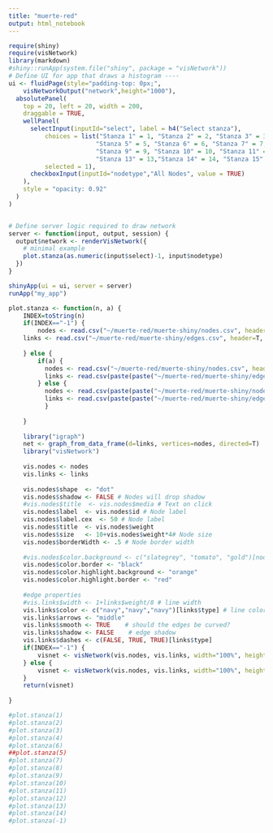 ```yaml
---
title: "muerte-red"
output: html_notebook
---
```

```r
require(shiny)
require(visNetwork)
library(markdown)
#shiny::runApp(system.file("shiny", package = "visNetwork"))
# Define UI for app that draws a histogram ----
ui <- fluidPage(style="padding-top: 0px;",
    visNetworkOutput("network",height="1000"),
  absolutePanel(
    top = 20, left = 20, width = 200,
    draggable = TRUE,
    wellPanel(
      selectInput(inputId="select", label = h4("Select stanza"), 
          choices = list("Stanza 1" = 1, "Stanza 2" = 2, "Stanza 3" = 3, "Stanza 4" = 4,
                        "Stanza 5" = 5, "Stanza 6" = 6, "Stanza 7" = 7,"Stanza 8" = 8,
                        "Stanza 9" = 9, "Stanza 10" = 10, "Stanza 11" = 11, "Stanza 12" = 12,
                        "Stanza 13" = 13,"Stanza 14" = 14, "Stanza 15" = 15, "Whole poem" = 0),
          selected = 1),
      checkboxInput(inputId="nodetype","All Nodes", value = TRUE)
    ),
    style = "opacity: 0.92"
  )
)


# Define server logic required to draw network
server <- function(input, output, session) {
  output$network <- renderVisNetwork({
    # minimal example
    plot.stanza(as.numeric(input$select)-1, input$nodetype)
  })
}

shinyApp(ui = ui, server = server)
runApp("my_app")
```

```r

plot.stanza <- function(n, a) {
    INDEX=toString(n)
    if(INDEX=="-1") {
        nodes <- read.csv("~/muerte-red/muerte-shiny/nodes.csv", header=T, as.is=T)
    links <- read.csv("~/muerte-red/muerte-shiny/edges.csv", header=T, as.is=T)
        
    } else {
        if(a) {
          nodes <- read.csv("~/muerte-red/muerte-shiny/nodes.csv", header=T, as.is=T)
          links <- read.csv(paste(paste("~/muerte-red/muerte-shiny/edges-",INDEX,sep=""),".csv",sep=""), header=T, as.is=T)    
        } else {
          nodes <- read.csv(paste(paste("~/muerte-red/muerte-shiny/nodes-",INDEX,sep=""),".csv",sep=""), header=T, as.is=T)
          links <- read.csv(paste(paste("~/muerte-red/muerte-shiny/edges-",INDEX,sep=""),".csv",sep=""), header=T, as.is=T)        
          }
        
    }
    
    library("igraph")
    net <- graph_from_data_frame(d=links, vertices=nodes, directed=T) 
    library("visNetwork") 
    
    vis.nodes <- nodes
    vis.links <- links
    
    vis.nodes$shape  <- "dot"  
    vis.nodes$shadow <- FALSE # Nodes will drop shadow
    #vis.nodes$title  <- vis.nodes$media # Text on click
    vis.nodes$label  <- vis.nodes$id # Node label
    vis.nodes$label.cex  <- 50 # Node label
    vis.nodes$title  <- vis.nodes$weight
    vis.nodes$size   <- 10+vis.nodes$weight*4# Node size
    vis.nodes$borderWidth <- .5 # Node border width
    
    #vis.nodes$color.background <- c("slategrey", "tomato", "gold")[nodes$id]
    vis.nodes$color.border <- "black"
    vis.nodes$color.highlight.background <- "orange"
    vis.nodes$color.highlight.border <- "red"
    
    #edge properties
    #vis.links$width <- 1+links$weight/8 # line width
    vis.links$color <- c("navy","navy","navy")[links$type] # line color  
    vis.links$arrows <- "middle"
    vis.links$smooth <- TRUE    # should the edges be curved?
    vis.links$shadow <- FALSE    # edge shadow
    vis.links$dashes <- c(FALSE, TRUE, TRUE)[links$type]
    if(INDEX=="-1") {
        visnet <- visNetwork(vis.nodes, vis.links, width="100%", height="1100px") %>% visPhysics(stabilization = FALSE)
    } else {
        visnet <- visNetwork(vis.nodes, vis.links, width="100%", height="1000px") %>% visPhysics(stabilization = FALSE)
    }
    return(visnet)
   
}

#plot.stanza(1)
#plot.stanza(2)
#plot.stanza(3)
#plot.stanza(4)
#plot.stanza(6)
##plot.stanza(5)
#plot.stanza(7)
#plot.stanza(8)
#plot.stanza(9)
#plot.stanza(10)
#plot.stanza(11)
#plot.stanza(12)
#plot.stanza(13)
#plot.stanza(14)
#plot.stanza(-1)
```


